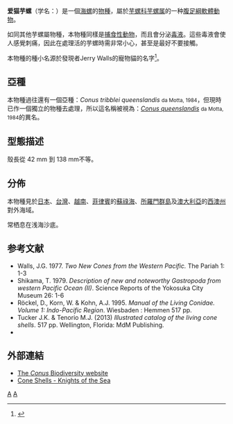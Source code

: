 {{Speciesbox
| taxon = Conus tribblei
| status = LC
| status_system = IUCN3.1
| image =Kioconus_tribblei_tribblei_01.JPG
| image_caption =Apertural and abapertural views of [[gastropod_shell|shell]] of ''Conus tribblei'' <small>Walls, J.G., 1977</small>
| authority = Walls, 1977
| synonyms_ref = {{r|WoRMS_428393}}
| synonyms =
* ''Conus (Splinoconus) tribblei'' <small>Walls, 1977</small> · accepted, alternate representation
* ''Conus suluensis'' <small>Shikama, 1979</small>
* ''Kioconus tribblei'' <small>(Walls, 1977)</small>
* ''Rhizoconus suluensis'' {{small|Shikama, T., 1979}}{{r|gastropods.com}}
| display_parents = 5
}}

'''爱猫芋螺'''（学名：''{{lang|la|Conus tribblei}}''）是一個[[海螺|海螺]]的[[種_(生物)|物種]]，屬於[[芋螺科|芋螺科]][[芋螺属|芋螺属]]的一种[[腹足綱|腹足綱]][[軟體動物|軟體動物]]{{r|WoRMS_428393 |shell_1629}}。

如同其他芋螺屬物種，本物種同樣是[[捕食|捕食性動物]]，而且會分泌[[毒液|毒液]]。這些毒液會使人感覺刺痛，因此在處理活的芋螺時需非常小心，甚至是最好不要接觸。

本物種的種小名源於發現者Jerry Walls的寵物貓的名字<ref>{{cite journal | author = S. Peter Dance | title = A name is a name is a name: some thoughts and personal opinions about molluscan scientific names | year = 2009 | journal = Zoologische Mededelingen | url = http://www.zoologischemededelingen.nl/83/nr03/a07 | access-date = 2018-03-06 | archive-url = https://web.archive.org/web/20160303171457/http://www.zoologischemededelingen.nl/83/nr03/a07 | archive-date = 2016-03-03 | dead-url = yes }}</ref>。

==亞種==
本物種過往還有一個亞種：''Conus tribblei queenslandis'' <small>da Motta, 1984</small>，但現時已作一個獨立的物種去處理，所以這名稱被視為：''[[Conus_queenslandis|Conus queenslandis]]'' <small>da Motta, 1984</small>的異名。

==型態描述==
殼長從 42 mm 到 138 mm不等。
{{Expand section|date=December 2015}}

==分佈==
本物種見於[[日本|日本]]、[[台灣|台灣]]{{r |shell_1629 |shelldoc_100082 |shelldoc_200118 |shelldoc_320090219045}}、[[越南|越南]]、[[菲律賓|菲律賓]]的[[蘇祿海|蘇祿海]]{{r|gastropods.com}}、[[所羅門群島|所羅門群島]]及[[澳大利亞|澳大利亞]]的[[西澳州|西澳州]]對外海域。

常栖息在浅海沙底{{r|shell_1629}}。

==参考文献==
{{reflist|refs=
<ref name="gastropods.com">{{gastropods.com|key=3|id=3863 |title =''Splinoconus tribblei tribblei'' |access-date=2018-03-06 }}</ref>
<ref name="shell_1629">{{cite web
 |url=http://shell.sinica.edu.tw/chinese/shellbase_detail.php?science_no=1629
 |title=国际贝库：爱猫芋螺
 |publisher=台湾贝类资料库
 |accessdate=2009-08-11
 |archive-date=2016-03-04
 |archive-url=https://web.archive.org/web/20160304130242/http://shell.sinica.edu.tw/chinese/shellbase_detail.php?science_no=1629
 |dead-url=no
 }}</ref>
<ref name="shelldoc_100082">{{shelldoc_100082}}</ref>
<ref name="shelldoc_200118">{{shelldoc_200118}}</ref>
<ref name="shelldoc_320090219045">{{shelldoc_320090219045}}</ref>
<ref name="WoRMS_428393">{{WoRMS |id=428393 |title=''Conus tribblei'' Walls, 1977|access-date=2010-03-27 }}</ref>
}}
* Walls, J.G. 1977. ''Two New Cones from the Western Pacific.'' The Pariah 1: 1-3 
* Shikama, T. 1979. ''Description of new and noteworthy Gastropoda from western Pacific Ocean (II)''. Science Reports of the Yokosuka City Museum 26: 1-6
* Röckel, D., Korn, W. & Kohn, A.J. 1995. ''Manual of the Living Conidae. Volume 1: Indo-Pacific Region''. Wiesbaden : Hemmen 517 pp. 
* Tucker J.K. & Tenorio M.J. (2013) ''Illustrated catalog of the living cone shells''. 517 pp. Wellington, Florida: MdM Publishing.
* {{cite journal|doi=10.1093/mollus/eyu055 |last1=Puillandre|first1=N.|last2=Duda|first2=T.F.|last3=Meyer|first3=C.|last4=Olivera|first4=B.M.|last5=Bouchet|first5=P.|year=2015|title=One, four or 100 genera? A new classification of the cone snails|journal=Journal of Molluscan Studies|volume=81|pages=1–23}}

==外部連結==
{{Commonscat|Conus tribblei}}
* [http://biology.burke.washington.edu/conus/catalogue/index.php The ''Conus'' Biodiversity website] {{Wayback|url=http://biology.burke.washington.edu/conus/catalogue/index.php |date=20100616020923 }}
* [http://www.coneshells-am.ru/ Cone Shells - Knights of the Sea] {{Wayback|url=http://www.coneshells-am.ru/ |date=20120306014729 }}
{{Taxonbar}}

[[Category:芋螺属|A]]
[[Category:1977年描述的动物|A]]